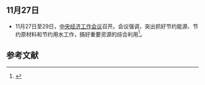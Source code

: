 <noinclude>
{{MonthInNewsChina|2003|11}}

==  11月27日 ==
* 11月27日至29日，[[中央经济工作会议|中央经济工作会议]]召开。会议强调，突出抓好节约能源、节约原材料和节约用水工作，搞好重要资源的综合利用<ref>{{Cite book|title=中国特色社会主义生态文明建设道路|last=《中国特色社会主义生态文明建设道路》编写组编|publisher=北京：[[中央文献出版社|中央文献出版社]]|year=2013|isbn=978-7-5073-3875-1|pages=317}}</ref>。

== 参考文献 ==
{{Reflist|2}}

{{Portal:中國大陸新聞動態/Footer}}
</noinclude>
